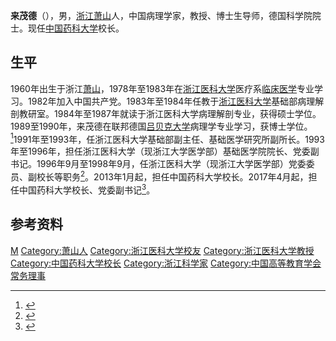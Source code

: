 {{Infobox_Person
|name= 来茂德
|image=
|box_width=
|caption=
|occupation= [[中国药科大学|中国药科大学]]校长
|job2= 
|period=
|birth_name=
|other_names=
|foreign_names=
|english_names=
|sex=
|birth_date= 1960年6月
|birth_place= [[浙江|浙江]][[萧山|萧山]]
|death_date=
|death_place=
|nationality= {{PRC}}
|residence=
|language= 汉语
|height=
|weight=
|party= {{中国共产党}}
|religion=
|spouse=
|parents = 
|relatives=
|education= [[浙江医科大学|浙江医科大学]]、[[吕贝克大学|吕贝克大学]]
|past=
|work=
|awards=
}}
'''来茂德'''（{{bd|1960年|6月|catIdx=L来}}），男，[[浙江省|浙江]][[萧山|萧山]]人，中国病理学家，教授、博士生导师，德国科学院院士。现任[[中国药科大学|中国药科大学]]校长。

== 生平 ==
1960年出生于浙江[[萧山|萧山]]，1978年至1983年在[[浙江医科大学|浙江医科大学]]医疗系[[临床医学|临床医学]]专业学习。1982年加入中国共产党。1983年至1984年任教于[[浙江医科大学|浙江医科大学]]基础部病理解剖教研室。1984年至1987年就读于浙江医科大学病理解剖专业，获得硕士学位。1989至1990年，来茂德在联邦德国[[吕贝克大学|吕贝克大学]]病理学专业学习，获博士学位。<ref>{{Cite web |url=http://mypage.zju.edu.cn/laimaode |title=浙江大学来茂德个人主页 |access-date=2013-07-12 |archive-url=https://web.archive.org/web/20130314150440/http://mypage.zju.edu.cn/laimaode |archive-date=2013-03-14 |dead-url=yes }}</ref>1991年至1993年，任浙江医科大学基础部副主任、基础医学研究所副所长。1993年至1996年，担任浙江医科大学（现浙江大学医学部）基础医学院院长、党委副书记。1996年9月至1998年9月，任浙江医科大学（现浙江大学医学部）党委委员、副校长等职务<ref>{{Cite web |url=http://renwu.hexun.com/figure_5715.shtml |title=和讯网 |access-date=2013-07-12 |archive-url=https://web.archive.org/web/20130923110939/http://renwu.hexun.com/figure_5715.shtml |archive-date=2013-09-23 |dead-url=yes }}</ref>。2013年1月起，担任中国药科大学校长。2017年4月起，担任中国药科大学校长、党委副书记<ref>{{cite web |title=来茂德校长简介 |url=http://www.cpu.edu.cn/c1/de/c4266a49630/page.htm |access-date=2020-04-26 |archive-date=2020-01-28 |archive-url=https://web.archive.org/web/20200128070143/http://www.cpu.edu.cn/c1/de/c4266a49630/page.htm |dead-url=no }}</ref>。

== 参考资料 ==
{{reflist}}

{{Navboxes
| title  = 来茂德在[[中国高等教育学会|中国高等教育学会]]的职务
| list1  =
{{中国高等教育学会第五届理事会}}
}}

{{Authority control}}
{{DEFAULTSORT:Lai}}
[[Category:來姓|M]]
[[Category:萧山人|Category:萧山人]]
[[Category:浙江医科大学校友|Category:浙江医科大学校友]]
[[Category:浙江医科大学教授|Category:浙江医科大学教授]]
[[Category:中国药科大学校长|Category:中国药科大学校长]]
[[Category:浙江科学家|Category:浙江科学家]]
[[Category:中国高等教育学会常务理事|Category:中国高等教育学会常务理事]]